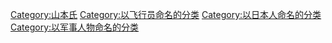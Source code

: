 [[Category:山本氏|Category:山本氏]]
[[Category:以飞行员命名的分类|Category:以飞行员命名的分类]]
[[Category:以日本人命名的分类|Category:以日本人命名的分类]]
[[Category:以军事人物命名的分类|Category:以军事人物命名的分类]]